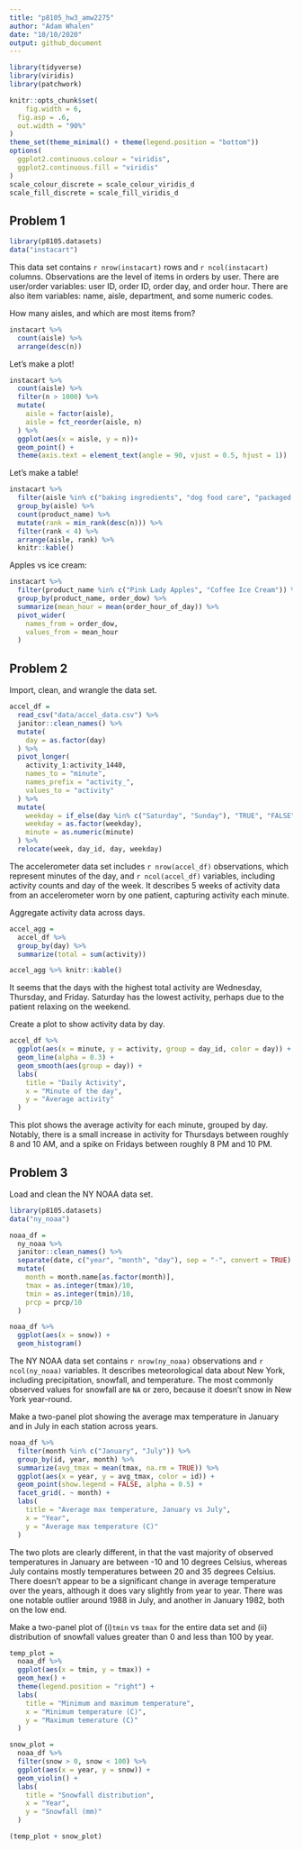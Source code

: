 ```yaml
---
title: "p8105_hw3_amw2275"
author: "Adam Whalen"
date: "10/10/2020"
output: github_document
---
```


```r
library(tidyverse)
library(viridis)
library(patchwork)

knitr::opts_chunk$set(
	fig.width = 6, 
  fig.asp = .6,
  out.width = "90%"
)
theme_set(theme_minimal() + theme(legend.position = "bottom"))
options(
  ggplot2.continuous.colour = "viridis",
  ggplot2.continuous.fill = "viridis"
)
scale_colour_discrete = scale_colour_viridis_d
scale_fill_discrete = scale_fill_viridis_d
```

## Problem 1

```r
library(p8105.datasets)
data("instacart")
```

This data set contains `r nrow(instacart)` rows and `r ncol(instacart)` columns. Observations are the level of items in orders by user. There are user/order variables: user ID, order ID, order day, and order hour. There are also item variables: name, aisle, department, and some numeric codes. 

How many aisles, and which are most items from?

```r
instacart %>% 
  count(aisle) %>% 
  arrange(desc(n))
```

Let's make a plot!

```r
instacart %>% 
  count(aisle) %>% 
  filter(n > 1000) %>% 
  mutate(
    aisle = factor(aisle),
    aisle = fct_reorder(aisle, n)
  ) %>% 
  ggplot(aes(x = aisle, y = n))+
  geom_point() +
  theme(axis.text = element_text(angle = 90, vjust = 0.5, hjust = 1))
```

Let's make a table!

```r
instacart %>% 
  filter(aisle %in% c("baking ingredients", "dog food care", "packaged vegetables fruits")) %>% 
  group_by(aisle) %>% 
  count(product_name) %>% 
  mutate(rank = min_rank(desc(n))) %>% 
  filter(rank < 4) %>% 
  arrange(aisle, rank) %>% 
  knitr::kable()
```

Apples vs ice cream:

```r
instacart %>% 
  filter(product_name %in% c("Pink Lady Apples", "Coffee Ice Cream")) %>% 
  group_by(product_name, order_dow) %>% 
  summarize(mean_hour = mean(order_hour_of_day)) %>% 
  pivot_wider(
    names_from = order_dow,
    values_from = mean_hour
  )
```

## Problem 2

Import, clean, and wrangle the data set.
```r
accel_df = 
  read_csv("data/accel_data.csv") %>% 
  janitor::clean_names() %>% 
  mutate(
    day = as.factor(day)
  ) %>% 
  pivot_longer(
    activity_1:activity_1440,
    names_to = "minute",
    names_prefix = "activity_",
    values_to = "activity"
  ) %>% 
  mutate(
    weekday = if_else(day %in% c("Saturday", "Sunday"), "TRUE", "FALSE"),
    weekday = as.factor(weekday),
    minute = as.numeric(minute)
  ) %>% 
  relocate(week, day_id, day, weekday)
```
The accelerometer data set includes `r nrow(accel_df)` observations, which represent minutes of the day, and `r ncol(accel_df)` variables, including activity counts and day of the week. It describes 5 weeks of activity data from an accelerometer worn by one patient, capturing activity each minute. 


Aggregate activity data across days. 
```r
accel_agg = 
  accel_df %>% 
  group_by(day) %>% 
  summarize(total = sum(activity)) 

accel_agg %>% knitr::kable()
```

It seems that the days with the highest total activity are Wednesday, Thursday, and Friday. Saturday has the lowest activity, perhaps due to the patient relaxing on the weekend.

Create a plot to show activity data by day.
```r
accel_df %>% 
  ggplot(aes(x = minute, y = activity, group = day_id, color = day)) +
  geom_line(alpha = 0.3) +
  geom_smooth(aes(group = day)) +
  labs(
    title = "Daily Activity",
    x = "Minute of the day",
    y = "Average activity"
  )
```

This plot shows the average activity for each minute, grouped by day. Notably, there is a small increase in activity for Thursdays between roughly 8 and 10 AM, and a spike on Fridays between roughly 8 PM and 10 PM. 

## Problem 3

Load and clean the NY NOAA data set.
```r
library(p8105.datasets)
data("ny_noaa")

noaa_df = 
  ny_noaa %>% 
  janitor::clean_names() %>%
  separate(date, c("year", "month", "day"), sep = "-", convert = TRUE) %>%
  mutate(
    month = month.name[as.factor(month)],
    tmax = as.integer(tmax)/10,
    tmin = as.integer(tmin)/10,
    prcp = prcp/10
  )

noaa_df %>% 
  ggplot(aes(x = snow)) +
  geom_histogram()
```

The NY NOAA data set contains `r nrow(ny_noaa)` observations and `r ncol(ny_noaa)` variables. It describes meteorological data about New York, including precipitation, snowfall, and temperature. The most commonly observed values for snowfall are `NA` or zero, because it doesn't snow in New York year-round. 

Make a two-panel plot showing the average max temperature in January and in July in each station across years.
```r
noaa_df %>% 
  filter(month %in% c("January", "July")) %>% 
  group_by(id, year, month) %>% 
  summarize(avg_tmax = mean(tmax, na.rm = TRUE)) %>% 
  ggplot(aes(x = year, y = avg_tmax, color = id)) +
  geom_point(show.legend = FALSE, alpha = 0.5) +
  facet_grid(. ~ month) +
  labs(
    title = "Average max temperature, January vs July",
    x = "Year",
    y = "Average max temperature (C)"
  )
```

The two plots are clearly different, in that the vast majority of observed temperatures in January are between -10 and 10 degrees Celsius, whereas July contains mostly temperatures between 20 and 35 degrees Celsius. There doesn't appear to be a significant change in average temperature over the years, although it does vary slightly from year to year. There was one notable outlier around 1988 in July, and another in January 1982, both on the low end.

Make a two-panel plot of (i)`tmin` vs `tmax` for the entire data set and (ii) distribution of snowfall values greater than 0 and less than 100 by year.
```r
temp_plot = 
  noaa_df %>% 
  ggplot(aes(x = tmin, y = tmax)) +
  geom_hex() +
  theme(legend.position = "right") +
  labs(
    title = "Minimum and maximum temperature",
    x = "Minimum temperature (C)",
    y = "Maximum temerature (C)"
  )

snow_plot = 
  noaa_df %>% 
  filter(snow > 0, snow < 100) %>% 
  ggplot(aes(x = year, y = snow)) +
  geom_violin() +
  labs(
    title = "Snowfall distribution",
    x = "Year",
    y = "Snowfall (mm)"
  )

(temp_plot + snow_plot)
```


